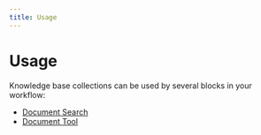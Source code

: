 ```yaml
---
title: Usage
---
```



# Usage

Knowledge base collections can be used by several blocks in your workflow:
- [Document Search](/docs/blocks/document_search)
- [Document Tool](/docs/blocks/document_tool)
